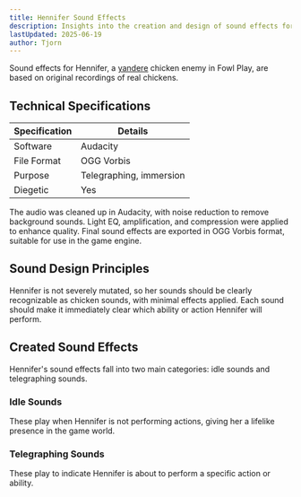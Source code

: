 ```yaml
---
title: Hennifer Sound Effects
description: Insights into the creation and design of sound effects for Hennifer in Fowl Play
lastUpdated: 2025-06-19
author: Tjorn
---
```



Sound effects for Hennifer, a [yandere](https://the-dere-types.fandom.com/wiki/Yandere) chicken enemy in Fowl Play, are based on original recordings of real chickens.

## Technical Specifications

| Specification | Details                 |
| ------------- | ----------------------- |
| Software      | Audacity                |
| File Format   | OGG Vorbis              |
| Purpose       | Telegraphing, immersion |
| Diegetic      | Yes                     |

The audio was cleaned up in Audacity, with noise reduction to remove background sounds. Light EQ, amplification, and compression were applied to enhance quality. Final sound effects are exported in OGG Vorbis format, suitable for use in the game engine.

## Sound Design Principles

Hennifer is not severely mutated, so her sounds should be clearly recognizable as chicken sounds, with minimal effects applied. Each sound should make it immediately clear which ability or action Hennifer will perform.

## Created Sound Effects

Hennifer's sound effects fall into two main categories: idle sounds and telegraphing sounds.

### Idle Sounds

These play when Hennifer is not performing actions, giving her a lifelike presence in the game world.

<AudioPlayer
  src="/sfx/enemies/hennifer/random/chicken1.ogg"
  title="Hennifer Idle Sound 1"
  description="Short sound of a broody chicken."
/>

<AudioPlayer
  src="/sfx/enemies/hennifer/random/chicken4.ogg"
  title="Hennifer Idle Sound 2"
  description="Short sound of a chicken talking."
/>

<AudioPlayer
  src="/sfx/enemies/hennifer/random/chicken7.ogg"
  title="Hennifer Idle Sound 3"
  description="Short sound of a chicken talking."
/>

### Telegraphing Sounds

These play to indicate Hennifer is about to perform a specific action or ability.

<AudioPlayer
  src="/sfx/enemies/hennifer/retreat.ogg"
  title="Hennifer Telegraphing Retreat Sound"
  description="Sound of a chicken screaming. Used when Hennifer runs away from the player and lays her exploding eggs."
/>

<AudioPlayer
  src="/sfx/enemies/hennifer/teleport.ogg"
  title="Hennifer Telegraphing Teleport Sound"
  description="Sound of a chicken screaming. Used right before Hennifer teleports to the player and starts attacking."
/>
